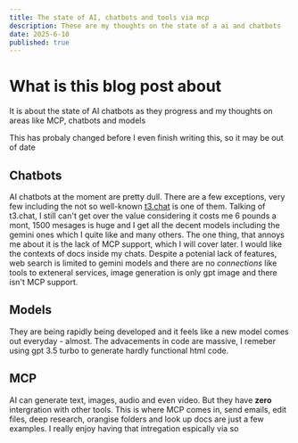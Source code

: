 ```yaml
---
title: The state of AI, chatbots and tools via mcp
description: These are my thoughts on the state of a ai and chatbots
date: 2025-6-10
published: true
---
```


# What is this blog post about

It is about the state of AI chatbots as they progress and my thoughts on areas like MCP, chatbots and models

<Callout type="warning">
    This has probaly changed before I even finish writing this, so it may be out of date
</Callout>

## Chatbots

AI chatbots at the moment are pretty dull. There are a few exceptions, very few including the not so well-known [t3.chat](https://t3.chat) is one of them. Talking of t3.chat, I still can't get over the value considering it costs me 6 pounds a mont, 1500 mesages is huge and I get all the decent models including the gemini ones which I quite like and many others. The one thing, that annoys me about it is the lack of MCP support, which I will cover later. I would like the contexts of docs inside my chats. Despite a potenial lack of features, web search is limited  to gemini models and there are no _connections_ like tools to exteneral services, image generation is only gpt image and there isn't MCP support.

## Models

They are being rapidly being developed and it feels like a new model comes out everyday - almost. The advacements in code are massive, I remeber using gpt 3.5 turbo to generate hardly functional html code.

## MCP

AI can generate text, images, audio and even video. But they have **zero** intergration with other tools. This is where MCP comes in, send emails, edit files, deep research, orangise folders and look up docs are just a few examples. I really enjoy having that intregation espically via so